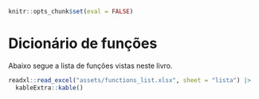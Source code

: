 ```r
knitr::opts_chunk$set(eval = FALSE)
```

# Dicionário de funções {#dict .unnumbered}

Abaixo segue a lista de funções vistas neste livro.

```r
readxl::read_excel("assets/functions_list.xlsx", sheet = "lista") |>
  kableExtra::kable()
```
